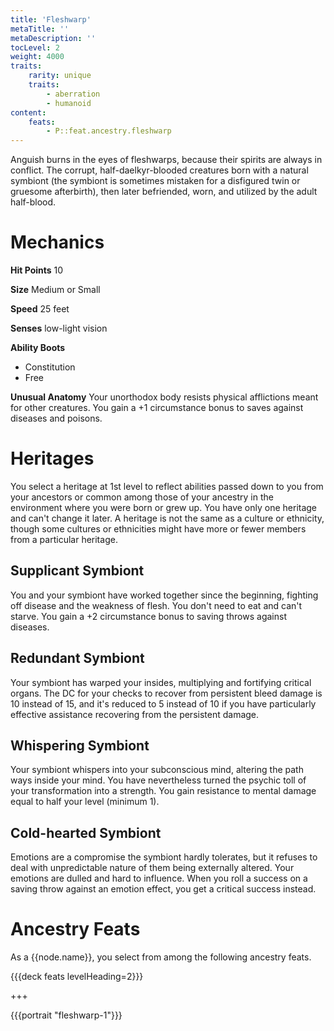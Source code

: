 ```yaml
---
title: 'Fleshwarp'
metaTitle: ''
metaDescription: ''
tocLevel: 2
weight: 4000
traits:
    rarity: unique
    traits:
        - aberration
        - humanoid
content:
    feats:
        - P::feat.ancestry.fleshwarp
---
```


Anguish burns in the eyes of fleshwarps, because their spirits are always in conflict. The corrupt, half-daelkyr-blooded creatures born with a natural symbiont (the symbiont is sometimes mistaken for a disfigured twin or gruesome afterbirth), then later befriended, worn, and utilized by the adult half-blood.

# Mechanics

**Hit Points** 10

**Size** Medium or Small

**Speed** 25 feet

**Senses** low-light vision

**Ability Boots**

-   Constitution
-   Free

**Unusual Anatomy** Your unorthodox body resists physical afflictions meant for other creatures. You gain a +1 circumstance bonus to saves against diseases and poisons.

# Heritages

You select a heritage at 1st level to reflect abilities passed down to you from your ancestors or common among those of your ancestry in the environment where you were born or grew up. You have only one heritage and can't change it later. A heritage is not the same as a culture or ethnicity, though some cultures or ethnicities might have more or fewer members from a particular heritage.

## Supplicant Symbiont

You and your symbiont have worked together since the beginning, fighting off disease and the weakness of flesh. You don't need to eat and can't starve. You gain a +2 circumstance bonus to saving throws against diseases.

## Redundant Symbiont

Your symbiont has warped your insides, multiplying and fortifying critical organs. The DC for your checks to recover from persistent bleed damage is 10 instead of 15, and it's reduced to 5 instead of 10 if you have particularly effective assistance recovering from the persistent damage.

## Whispering Symbiont

Your symbiont whispers into your subconscious mind, altering the path ways inside your mind. You have nevertheless turned the psychic toll of your transformation into a strength. You gain resistance to mental damage equal to half your level (minimum 1).

## Cold-hearted Symbiont

Emotions are a compromise the symbiont hardly tolerates, but it refuses to deal with unpredictable nature of them being externally altered. Your emotions are dulled and hard to influence. When you roll a success on a saving throw against an emotion effect, you get a critical success instead.

# Ancestry Feats

As a {{node.name}}, you select from among the following ancestry feats.

{{{deck feats levelHeading=2}}}

+++

{{{portrait "fleshwarp-1"}}}